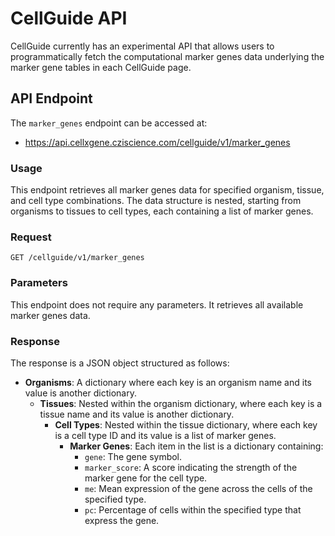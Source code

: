 # CellGuide API

CellGuide currently has an experimental API that allows users to programmatically fetch the computational marker genes data underlying the marker gene tables in each CellGuide page.

## API Endpoint

The `marker_genes` endpoint can be accessed at:

- https://api.cellxgene.cziscience.com/cellguide/v1/marker_genes

### Usage

This endpoint retrieves all marker genes data for specified organism, tissue, and cell type combinations. The data structure is nested, starting from organisms to tissues to cell types, each containing a list of marker genes.

### Request

`GET /cellguide/v1/marker_genes`

### Parameters

This endpoint does not require any parameters. It retrieves all available marker genes data.

### Response

The response is a JSON object structured as follows:

- **Organisms**: A dictionary where each key is an organism name and its value is another dictionary.
  - **Tissues**: Nested within the organism dictionary, where each key is a tissue name and its value is another dictionary.
    - **Cell Types**: Nested within the tissue dictionary, where each key is a cell type ID and its value is a list of marker genes.
      - **Marker Genes**: Each item in the list is a dictionary containing:
        - `gene`: The gene symbol.
        - `marker_score`: A score indicating the strength of the marker gene for the cell type.
        - `me`: Mean expression of the gene across the cells of the specified type.
        - `pc`: Percentage of cells within the specified type that express the gene.

